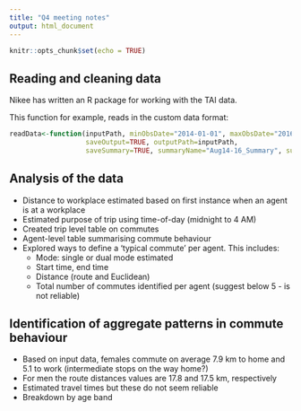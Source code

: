 ```yaml
---
title: "Q4 meeting notes"
output: html_document
---
```


```r
knitr::opts_chunk$set(echo = TRUE)
```

## Reading and cleaning data

Nikee has written an R package for working with the TAI data.

This function for example, reads in the custom data format:

```r
readData<-function(inputPath, minObsDate="2014-01-01", maxObsDate="2016-10-01",
                   saveOutput=TRUE, outputPath=inputPath,
                   saveSummary=TRUE, summaryName="Aug14-16_Summary", summaryPath=inputPath)
```

## Analysis of the data


- Distance to workplace estimated based on first instance when an agent is at a workplace
- Estimated purpose of trip using time-of-day (midnight to 4 AM)
- Created trip level table on commutes
- Agent-level table summarising commute behaviour
- Explored ways to define a 'typical commute' per agent. This includes:
    - Mode: single or dual mode estimated
    - Start time, end time
    - Distance (route and Euclidean)
    - Total number of commutes identified per agent (suggest below 5 - is not reliable)

## Identification of aggregate patterns in commute behaviour

- Based on input data, females commute on average 7.9 km to home and 5.1 to work (intermediate stops on the way home?)
- For men the route distances values are 17.8 and 17.5 km, respectively
- Estimated travel times but these do not seem reliable
- Breakdown by age band


